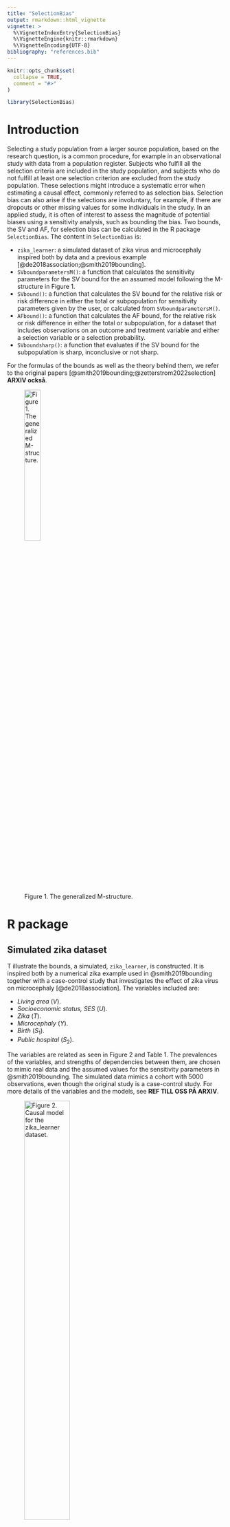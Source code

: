 ```yaml
---
title: "SelectionBias"
output: rmarkdown::html_vignette
vignette: >
  %\VignetteIndexEntry{SelectionBias}
  %\VignetteEngine{knitr::rmarkdown}
  %\VignetteEncoding{UTF-8}
bibliography: "references.bib"
---
```


```r
knitr::opts_chunk$set(
  collapse = TRUE,
  comment = "#>"
)
```

```r
library(SelectionBias)
```

# Introduction

Selecting a study population from a larger source population, based on the research question, is a common procedure, for example in an observational study with data from a population register. Subjects who fulfill all the selection criteria are included in the study population, and subjects who do not fulfill at least one selection criterion are excluded from the study population. These selections might introduce a systematic error when estimating a causal effect, commonly referred to as selection bias. Selection bias can also arise if the selections are involuntary, for example, if there are dropouts or other missing values for some individuals in the study. In an applied study, it is often of interest to assess the magnitude of potential biases using a sensitivity analysis, such as bounding the bias. Two bounds, the SV and AF, for selection bias can be calculated in the R package `SelectionBias`. The content in `SelectionBias` is:

* `zika_learner`: a simulated dataset of zika virus and microcephaly inspired both by data and a previous example [@de2018association;@smith2019bounding]. 
* `SVboundparametersM()`: a function that calculates the sensitivity parameters for the SV bound for the an assumed model following the M-structure in Figure 1. 
* `SVbound()`: a function that calculates the SV bound for the relative risk or risk difference in either the total or subpopulation for sensitivity parameters given by the user, or calculated from `SVboundparametersM()`.
* `AFbound()`: a function that calculates the AF bound, for the relative risk or risk difference in either the total or subpopulation, for a dataset that includes observations on an outcome and treatment variable and either a selection variable or a selection probability.
* `SVboundsharp()`: a function that evaluates if the SV bound for the subpopulation is sharp, inconclusive or not sharp.

For the formulas of the bounds as well as the theory behind them, we refer to the original papers [@smith2019bounding;@zetterstrom2022selection] **ARXIV också**.

![Figure 1. The generalized M-structure.](Figures/genM.png){width=30%}


# R package

## Simulated zika dataset

T illustrate the bounds, a simulated, `zika_learner`, is constructed. It is inspired both by a numerical zika example used in @smith2019bounding together with a case-control study that investigates the effect of zika virus on microcephaly [@de2018association]. The variables included are: 

* *Living area* $(V)$.
* *Socioeconomic status, SES* $(U)$.
* *Zika* $(T)$.
* *Microcephaly* $(Y)$.
* *Birth* $(S_1)$.
* *Public hospital* $(S_2)$.

The variables are related as seen in Figure 2 and Table 1. The prevalences of the variables, and strengths of dependencies between them, are chosen to mimic real data and the assumed values for the sensitivity parameters in @smith2019bounding. The simulated data mimics a cohort with 5000 observations, even though the original study is a case-control study. For more details of the variables and the models, see **REF TILL OSS PÅ ARXIV**.

![Figure 2. Causal model for the `zika_learner` dataset.](Figures/zikaDag.png){width=50%}

The causal dependencies are generated by the logistic models described in Table 3. 

Table: Table 1. Data generating process for the dataset `zika_learner`. Models generating causal dependencies are logistic, $g(X'\theta)$, for predictor variable $X$ and model parameter $\theta$.

| Model                                 | Coefficients ($\theta$)/Proportions | Function argument    |
| :-----------------------------------: | :---------------------------------: | -------------------: |
| $P(V=1)$                              | $0.85$                              | `Vval`               |
| $P(U=1)$                              | $0.50$                              | `Uval`               |
| $P(T=1|V)=g(V'\theta_T)$              | $(-6.20,1.75)$                      | `Tcoef`              |
| $P(Y=1|T,U)=g[(T,U)'\theta_{Y}]$      | $(-5.20,5.00,-1.00)$                | `Ycoef`              |
| $P(S_1=1|T,U)=g[(V,U,T)'\theta_{S1}]$ | $(1.20,0.00,2.00,-4.00)$            | `Scoef`              |
| $P(S_2=1|T,U)=g[(V,U,T)'\theta_{S1}]$ | $(2.20,0.50,-2.75,0.00)$            | `Scoef`              |

The data was generated on R, version 4.2.0, using the package arm, version 1.13-1, with the following code:

```r
# Seed.
set.seed(158118)

# Number of observations.
nObs = 5000

# The unmeasured variable, living area (V).
urban = rbinom(nObs, 1, 0.85)

# The treatment variable, zika.
zika_prob = arm::invlogit(-6.2 + 1.75 * urban)
zika = rbinom(nObs, 1, zika_prob)

# The unmeasured variable, SES (U).
SES = rbinom(nObs, 1, 0.5)

# The outcome variable, microcephaly.
mic_ceph_prob = arm::invlogit(-5.2 + 5 * zika - 1 * SES)
mic_ceph = rbinom(nObs, 1, mic_ceph_prob)

# The first selection variable, birth.
birth_prob = arm::invlogit(1.2 - 4 * zika + 2 * SES)
birth = rbinom(nObs, 1, birth_prob)

# The second selection variable, hospital.
hospital_prob = arm::invlogit(2.2 + 0.5 * urban - 2.75 * SES)
hospital = rbinom(nObs, 1, hospital_prob)

# The selection indicator.
sel_ind = birth * hospital
```
The resulting proportions of the `zika_learner` data, for the total dataset, the subset with $S_1=1$ and the subset with $S_1=S_2=1$ are seen in Tables 2-4.

```r
zika_learner2 = zika_learner

zika_learner2$zika = ifelse(zika_learner2$zika==1, "Zika infected", "Not zika infected")

table1::label(zika_learner2$mic_ceph) = "Microcephaly"
table1::label(zika_learner2$urban) = "Living area"
table1::label(zika_learner2$SES) = "SES"

my.render.cont <- function(x) {
  with(table1::stats.apply.rounding(table1::stats.default(x), digits=3, rounding.fn = table1::round_pad), c("",
                                                           "Mean "=sprintf("%s", MEAN)))
}

table1::table1(~ mic_ceph + urban + SES | zika, data=zika_learner2, render.continuous = my.render.cont,
           caption = "Table 2. Proportions for the simulated dataset, by treatment status and overall.")

zika_learner2 = subset(zika_learner2,zika_learner2$birth!=0)

table1::label(zika_learner2$mic_ceph) = "Microcephaly"
table1::label(zika_learner2$urban) = "Living area"
table1::label(zika_learner2$SES) = "SES"

table1::table1(~ mic_ceph + urban + SES | zika, data=zika_learner2, render.continuous = my.render.cont,
       caption = "Table 3. Proportions for the simulated dataset, by treatment status and overall, after the first selection.")

zika_learner2 = subset(zika_learner2,zika_learner2$sel_ind!=0)

table1::label(zika_learner2$mic_ceph) = "Microcephaly"
table1::label(zika_learner2$urban) = "Living area"
table1::label(zika_learner2$SES) = "SES"

table1::table1(~ mic_ceph + urban + SES | zika, data=zika_learner2, render.continuous = my.render.cont,
       caption = "Table 4. Proportions for the simulated dataset, by treatment status and overall, after both selections.")
```
The dataset and data generating process (DGP) can be used to test the functions in `SelectionBias`.


## `SVboundparametersM()`

The sensitivity parameters for the SV bound are calculated for the M-structure, illustrated in Figure 1. The sensitivity parameters are only calculated for an assumed model structure, since they depend on the unobserved variables, *U*. However, the observed probabilities of the outcome, $P(Y=1|T=t,I_S=1)$, $t=0,1$ are inputs in since they are used to check if the causal estimand for the assumed DGP is greater or smaller than the observed estimand. The code and the output are:
```r
SVboundparametersM(whichEst = "RR_sub",
                   Vval = matrix(c(1, 0, 0.85, 0.15), ncol = 2),
                   Uval = matrix(c(1, 0, 0.5, 0.5), ncol = 2 ),
                   Tcoef = c(-6.2, 1.75),
                   Ycoef = c(-5.2, 5.0, -1.0),
                   Scoef = matrix(c(1.2, 2.2, 0.0, 0.5,
                                    2.0, -2.75, -4.0, 0.0),
                                  ncol = 4),
                   Mmodel = "L",
                   pY1_T1_S1 = 0.286,
                   pY1_T0_S1 = 0.004)
```
The first argument is `whichEst`, where the user inputs the causal estimand of interest. It must be one of the four `RR_tot`, `RD_tot`, `RR_sub` or `RD_sub`. Second, the argument `Vval` takes the matrix for *V* as input. The first column contains the values that *V* can take, and the second column contains the corresponding probabilities. In this example, *V* is binary, so the first two elements in the matrix are 1 and 0. However, any discrete *V* can be used. An approximation of a continuous *V* can be used, if it is discretized. The third argument is `Uval`, which takes the matrix for *U* as input. The matrix *U* has a similar structure as *V*. The fourth argument is `Tcoef`, containing the coefficients used in the model for *T*. The first entry in `Tcoef` is the intercept of the model, and the second the slope for *V*. The fifth argument is `Ycoef`, containing the coefficient vector for the outcome model, where the first entry is the intercept, the second the slope coefficient for *T* and third is the slope coefficient for *U*. The sixth argument is `Scoef`. `Scoef` is the coefficient matrix for the selection variables. The number of rows is equal to the number of selection variables, and the number of columns is equal to four. The columns represent the intercept, and slope coefficients for *V*, *U* and *T*, respectively. A summary of the code notation is seen in the last column of Table 3. The seventh argument is `Mmodel`, which indicates whether the models in the M-structure are probit (`Mmodel = "P"`)  or logit (`Mmodel = "L"`). The eigth and ninth arguments are `pY1_T1_S1` and `pY1_T0_S1`. They are the observed probabilities $P(Y=1|T=1,I_S=1)$ and $P(Y=1|T=0,I_S=1)$. The output is the sensitivity parameters for SV bound and an indicator stating if the bias is negative and the coding for the treatment has been reversed.

In the zika example, the estimand of interest is the relative risk in the subpopulation, `whichEst = RR_sub`, the DGP is found in Table 1, logistic models are used in the DGP and the probabilities are found in Table 2.The output is $RR_{TU|S=1}=2.33$ and $RR_{UY|S=1}=2.71$, which gives $BF_U=1.56$, and the treatment coding is reversed.

## `SVbound()`

The SV bound can be calculated using the function `SVbound()`. The first argument is `whichEst`, indicating the causal estimand of interest (`RR_tot`, `RD_tot`, `RR_sub` or `RD_sub`). The subsequent arguments are the sensitivity parameters provided by the user. The default value for all sensitivity parameters are `NULL`, and the user must then specify numeric values on the sensitivity parameters that are necessary for the bound for the chosen estimand. The sensitivity parameter can either be calculated using `SVboundparametersM()`, or found elsewhere. For sensitivity parameters found elsewhere, `SVbound()` is not restricted to the M-structure. However, the necessary assumptions for the SV bound must still be fulfilled [@smith2019bounding]. The output is the SV bound. The code and output are:
```r
SVbound(whichEst = "RR_sub",
        RR_UY_S1 = 2.71,
        RR_TU_S1 = 2.33)
```
As before in the zika example, the causal estimand is the relative risk in the subpopulation, `whichEst = RR_sub`. The sensitivity parameters are $RR_{UY|S=1}=2.71$ and $RR_{TU|S=1}=2.33$, calculated above in `SVboundparametersM()`, which gives an SV bound equal to 1.56. If the causal estimand is underestimated, the recoding of the treatment must be done manually.


## `AFbound()`

The AF bound is calcualted using the function `AFbound()`. The first argument is the causal estimand of interest (`RR_tot`, `RD_tot`, `RR_sub` or `RD_sub`). The second argument is `outcome`, where the user inputs the obesrved numeric vector with the outcome variable. The third argument is `treatment`, where the user inputs the observed treatment vector. The fourth argument is `selection`, where the user can either input the observed selection vector, or the selection probability. The output is the AF bound. The code and output are:
```r
attach(zika_learner)

AFbound(whichEst = "RR_sub",
        outcome = mic_ceph,
        treatment = 1 - zika,
        selection = sel_ind)
```
Similar to before, `whichEst = "RR_sub"`. Furthermore, the outcome, treatment, and selection are the variables microcephaly, zika and the selection indicator. The coding of the treatment is manually reversed if needed. This has to be done manually. The output is the AF bound, which is 3.50 in this example.

In the above example, all observations were included in the vectors, even those with $I_S=0$. However, if the data is not available for those subjects with $I_S=0$, as could be the case with missing data, one can input the selection probability instead of the vector with the selection indicator variable. In this example, the selection probability is calculated as
```r
mean(sel_ind)
```
The code and output are:
```r
AFbound(whichEst = "RR_sub",
        outcome = mic_ceph[sel_ind == 1],
        treatment = 1 - zika[sel_ind == 1], 
        selection = mean(sel_ind))
```
When using the selection probability instead of the selection indicator variable, the other two vectors must be restricted to only include subjects with $I_S=1$. The result is the same for both functions, since, in this example, the selection probability is calculated from the complete dataset.


## `SVboundsharp()`

The sharpness of an SV bound can be evaluated using `SVboundsharp()` [**ARXIV**]. The first argument, `BF_U`, is the value of $BF_U$ which can be calculated using `SVboundparametersM`. The second argument, `pY1_T0_S1`, is the probability $P(Y=1|T=0,I_S=1)$. Next, there are two optional arguments, `SVbound` and `AFbound`. These are not necessary to check if the SV bound is sharp, or if it is inconclusive, but they are necessary if the user wants to check if the bound is *not* sharp.The output is a string stating if the SV bound is sharp, inconclusive or not sharp. The code and output are:
```r
SVboundsharp(BF_U = 1.56,
             pY1_T0_S1 = 0.27,
             SVbound = 1.56,
             AFbound = 3.5)
```
In the zika example, $BF_U=1.56$, $P(Y=1|T=0,I_S=1)=0.27$ (calculated from the `zika_learner`), and the SV and AF bounds are 1.56 and 3.5. Note that if the causal estimand is underestimated, the recoding of the treatment has to be done manually. In this setting, the SV bound is sharp. As before, the bias is negative, and we have reversed the coding of the treatment.

# References
